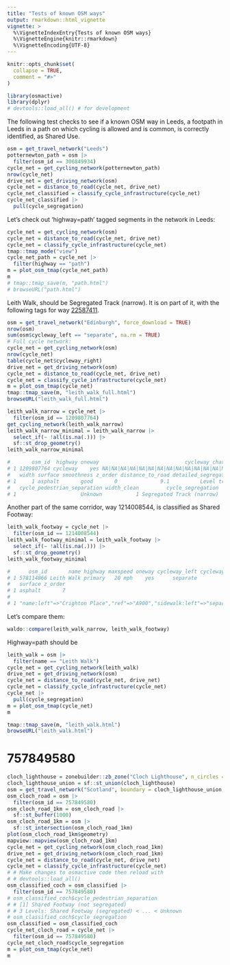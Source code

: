 ```yaml
---
title: "Tests of known OSM ways"
output: rmarkdown::html_vignette
vignette: >
  %\VignetteIndexEntry{Tests of known OSM ways}
  %\VignetteEngine{knitr::rmarkdown}
  %\VignetteEncoding{UTF-8}
---
```


```r
knitr::opts_chunk$set(
  collapse = TRUE,
  comment = "#>"
)
```

```r
library(osmactive)
library(dplyr)
# devtools::load_all() # for development
```

The following test checks to see if a known OSM way in Leeds, a footpath in Leeds in a path on which cycling is allowed and is common, is correctly identified, as Shared Use.

```r
osm = get_travel_network("Leeds")
potternewton_path = osm |>
  filter(osm_id == 306849934)
cycle_net = get_cycling_network(potternewton_path)
nrow(cycle_net)
drive_net = get_driving_network(osm)
cycle_net = distance_to_road(cycle_net, drive_net)
cycle_net_classified = classify_cycle_infrastructure(cycle_net)
cycle_net_classified |>
  pull(cycle_segregation)
```

Let's check out 'highway=path' tagged segments in the network in Leeds:

```r
cycle_net = get_cycling_network(osm)
cycle_net = distance_to_road(cycle_net, drive_net)
cycle_net = classify_cycle_infrastructure(cycle_net)
tmap::tmap_mode("view")
cycle_net_path = cycle_net |>
  filter(highway == "path")
m = plot_osm_tmap(cycle_net_path)
m
# tmap::tmap_save(m, "path.html")
# browseURL("path.html")
```

Leith Walk, should be Segregated Track (narrow).
It is on part of it, with the following tags for way [22587411](https://www.openstreetmap.org/way/22587411).

```r
osm = get_travel_network("Edinburgh", force_download = TRUE)
nrow(osm)
sum(osm$cycleway_left == "separate", na.rm = TRUE)
# Full cycle network:
cycle_net = get_cycling_network(osm)
nrow(cycle_net)
table(cycle_net$cycleway_right)
drive_net = get_driving_network(osm)
cycle_net = distance_to_road(cycle_net, drive_net)
cycle_net = classify_cycle_infrastructure(cycle_net)
m = plot_osm_tmap(cycle_net)
tmap::tmap_save(m, "leith_walk_full.html")
browseURL("leith_walk_full.html")
```

```r
leith_walk_narrow = cycle_net |>
  filter(osm_id == 1209807764)
get_cycling_network(leith_walk_narrow)
leith_walk_narrow_minimal = leith_walk_narrow |>
  select_if(~ !all(is.na(.))) |>
  sf::st_drop_geometry()
leith_walk_narrow_minimal
```

```r
#       osm_id  highway oneway                            cycleway_chars lit
# 1 1209807764 cycleway    yes NA|NA|NA|NA|NA|NA|NA|NA|NA|NA|NA|NA|NA|NA yes
#   width surface smoothness z_order distance_to_road detailed_segregation
# 1     1 asphalt       good       0              9.1          Level track
#   cycle_pedestrian_separation width_clean         cycle_segregation
# 1                     Unknown           1 Segregated Track (narrow)
```

Another part of the same corridor, way 1214008544, is classified as Shared Footway: 

```r
leith_walk_footway = cycle_net |>
  filter(osm_id == 1214008544)
leith_walk_footway_minimal = leith_walk_footway |>
  select_if(~ !all(is.na(.))) |>
  sf::st_drop_geometry()
leith_walk_footway_minimal
```

```r
#      osm_id       name highway maxspeed oneway cycleway_left cycleway_right lit
# 1 578114866 Leith Walk primary   20 mph    yes      separate             no yes
#   surface z_order
# 1 asphalt       7
#                                                                                       other_tags
# 1 "name:left"=>"Crighton Place","ref"=>"A900","sidewalk:left"=>"separate","sidewalk:right"=>"no"
```

Let's compare them:

```r
waldo::compare(leith_walk_narrow, leith_walk_footway)
```

Highway=path should be

```r
leith_walk = osm |>
  filter(name == "Leith Walk")
cycle_net = get_cycling_network(leith_walk)
drive_net = get_driving_network(osm)
cycle_net = distance_to_road(cycle_net, drive_net)
cycle_net = classify_cycle_infrastructure(cycle_net)
cycle_net |>
  pull(cycle_segregation)
m = plot_osm_tmap(cycle_net)
m
```

```r
tmap::tmap_save(m, "leith_walk.html")
browseURL("leith_walk.html")
```

# 757849580

```r
cloch_lighthouse = zonebuilder::zb_zone("Cloch Lighthouse", n_circles = 3)
cloch_lighthouse_union = sf::st_union(cloch_lighthouse)
osm = get_travel_network("Scotland", boundary = cloch_lighthouse_union, boundary_type = "clipsrc")
osm_cloch_road = osm |>
  filter(osm_id == 757849580)
osm_cloch_road_1km = osm_cloch_road |>
  sf::st_buffer(1000)
osm_cloch_road_1km = osm |>
  sf::st_intersection(osm_cloch_road_1km)
plot(osm_cloch_road_1km$geometry)
mapview::mapview(osm_cloch_road_1km)
cycle_net = get_cycling_network(osm_cloch_road_1km)
drive_net = get_driving_network(osm_cloch_road_1km)
cycle_net = distance_to_road(cycle_net, drive_net)
cycle_net = classify_cycle_infrastructure(cycle_net)
# # Make changes to osmactive code then reload with
# # devtools::load_all()
osm_classified_coch = osm_classified |>
  filter(osm_id == 757849580)
# osm_classified_coch$cycle_pedestrian_separation
# # [1] Shared Footway (not segregated)
# # 3 Levels: Shared Footway (segregated) < ... < Unknown
# osm_classified_coch$cycle_segregation
osm_classified = osm_classified_coch
cycle_net_cloch_road = cycle_net |>
  filter(osm_id == 757849580)
cycle_net_cloch_road$cycle_segregation
m = plot_osm_tmap(cycle_net)
m
```